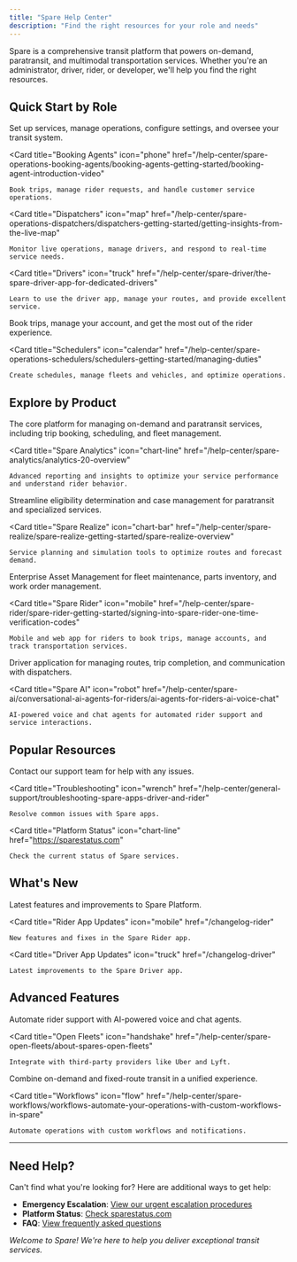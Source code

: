 ```yaml
---
title: "Spare Help Center"
description: "Find the right resources for your role and needs"
---
```


Spare is a comprehensive transit platform that powers on-demand, paratransit, and multimodal transportation services. Whether you're an administrator, driver, rider, or developer, we'll help you find the right resources.

## Quick Start by Role

<CardGroup cols={2}>
  <Card
    title="Service Administrators"
    icon="gear"
    href="/help-center/spare-operations-service-administrators/admins-getting-started/spare-platform-components"
  >
    Set up services, manage operations, configure settings, and oversee your transit system.
  </Card>
  
  <Card
    title="Booking Agents"
    icon="phone"
    href="/help-center/spare-operations-booking-agents/booking-agents-getting-started/booking-agent-introduction-video"
  >
    Book trips, manage rider requests, and handle customer service operations.
  </Card>
  
  <Card
    title="Dispatchers"
    icon="map"
    href="/help-center/spare-operations-dispatchers/dispatchers-getting-started/getting-insights-from-the-live-map"
  >
    Monitor live operations, manage drivers, and respond to real-time service needs.
  </Card>
  
  <Card
    title="Drivers"
    icon="truck"
    href="/help-center/spare-driver/the-spare-driver-app-for-dedicated-drivers"
  >
    Learn to use the driver app, manage your routes, and provide excellent service.
  </Card>
</CardGroup>

<CardGroup cols={2}>
  <Card
    title="Riders"
    icon="user"
    href="/help-center/spare-rider/spare-rider-getting-started/signing-into-spare-rider-one-time-verification-codes"
  >
    Book trips, manage your account, and get the most out of the rider experience.
  </Card>
  
  <Card
    title="Schedulers"
    icon="calendar"
    href="/help-center/spare-operations-schedulers/schedulers-getting-started/managing-duties"
  >
    Create schedules, manage fleets and vehicles, and optimize operations.
  </Card>
</CardGroup>

## Explore by Product

<CardGroup cols={2}>
  <Card
    title="Spare Operations"
    icon="settings"
    href="/help-center/spare-operations-service-administrators/admins-getting-started/spare-platform-components"
  >
    The core platform for managing on-demand and paratransit services, including trip booking, scheduling, and fleet management.
  </Card>
  
  <Card
    title="Spare Analytics"
    icon="chart-line"
    href="/help-center/spare-analytics/analytics-20-overview"
  >
    Advanced reporting and insights to optimize your service performance and understand rider behavior.
  </Card>
</CardGroup>

<CardGroup cols={2}>
  <Card
    title="Spare Eligibility"
    icon="clipboard-check"
    href="/help-center/spare-eligibility/spare-eligibility-getting-started/spare-eligibility-overview"
  >
    Streamline eligibility determination and case management for paratransit and specialized services.
  </Card>
  
  <Card
    title="Spare Realize"
    icon="chart-bar"
    href="/help-center/spare-realize/spare-realize-getting-started/spare-realize-overview"
  >
    Service planning and simulation tools to optimize routes and forecast demand.
  </Card>
</CardGroup>

<CardGroup cols={2}>
  <Card
    title="Spare EAM" 
    icon="wrench"
    href="/help-center/spare-eam/parts-overview"
  >
    Enterprise Asset Management for fleet maintenance, parts inventory, and work order management.
  </Card>
  
  <Card
    title="Spare Rider"
    icon="mobile"
    href="/help-center/spare-rider/spare-rider-getting-started/signing-into-spare-rider-one-time-verification-codes"
  >
    Mobile and web app for riders to book trips, manage accounts, and track transportation services.
  </Card>
</CardGroup>

<CardGroup cols={2}>
  <Card
    title="Spare Driver"
    icon="truck"
    href="/help-center/spare-driver/the-spare-driver-app-for-dedicated-drivers"
  >
    Driver application for managing routes, trip completion, and communication with dispatchers.
  </Card>
  
  <Card
    title="Spare AI"
    icon="robot"
    href="/help-center/spare-ai/conversational-ai-agents-for-riders/ai-agents-for-riders-ai-voice-chat"
  >
    AI-powered voice and chat agents for automated rider support and service interactions.
  </Card>
</CardGroup>

## Popular Resources

<CardGroup cols={3}>
  <Card
    title="Getting Support"
    icon="headset"
    href="/help-center/general-support/how-to-contact-spare-support"
  >
    Contact our support team for help with any issues.
  </Card>
  
  <Card
    title="Troubleshooting"
    icon="wrench"
    href="/help-center/general-support/troubleshooting-spare-apps-driver-and-rider"
  >
    Resolve common issues with Spare apps.
  </Card>
  
  <Card
    title="Platform Status"
    icon="chart-line"
    href="https://sparestatus.com"
  >
    Check the current status of Spare services.
  </Card>
</CardGroup>

## What's New

<CardGroup cols={3}>
  <Card
    title="Platform Updates"
    icon="rocket"
    href="/changelog-platform"
  >
    Latest features and improvements to Spare Platform.
  </Card>
  
  <Card
    title="Rider App Updates"
    icon="mobile"
    href="/changelog-rider"
  >
    New features and fixes in the Spare Rider app.
  </Card>
  
  <Card
    title="Driver App Updates"
    icon="truck"
    href="/changelog-driver"
  >
    Latest improvements to the Spare Driver app.
  </Card>
</CardGroup>

## Advanced Features

<CardGroup cols={2}>
  <Card
    title="AI Voice & Chat"
    icon="microphone"
    href="/help-center/spare-ai/conversational-ai-agents-for-riders/ai-agents-for-riders-ai-voice-chat"
  >
    Automate rider support with AI-powered voice and chat agents.
  </Card>
  
  <Card
    title="Open Fleets"
    icon="handshake"
    href="/help-center/spare-open-fleets/about-spares-open-fleets"
  >
    Integrate with third-party providers like Uber and Lyft.
  </Card>
</CardGroup>

<CardGroup cols={2}>
  <Card
    title="Multimodal Planning"
    icon="route"
    href="/help-center/unmapped/spare-one-for-multimodal-trip-planning"
  >
    Combine on-demand and fixed-route transit in a unified experience.
  </Card>
  
  <Card
    title="Workflows"
    icon="flow"
    href="/help-center/spare-workflows/workflows-automate-your-operations-with-custom-workflows-in-spare"
  >
    Automate operations with custom workflows and notifications.
  </Card>
</CardGroup>

---

## Need Help?

Can't find what you're looking for? Here are additional ways to get help:

- **Emergency Escalation**: [View our urgent escalation procedures](/help-center/general-support/spare-urgent-escalation-procedures)
- **Platform Status**: [Check sparestatus.com](https://sparestatus.com)
- **FAQ**: [View frequently asked questions](/help-center/release-notes-and-faqs/frequently-asked-questions-faq)

*Welcome to Spare! We're here to help you deliver exceptional transit services.*
